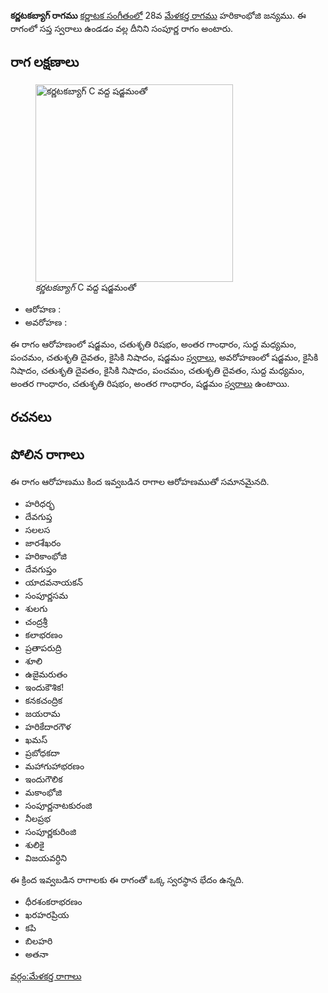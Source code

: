 {{Infobox ragam
	| name          	= కర్ణటకబ్యాగ్
	| synonym	    	= 
	| mela          	= 
	| chakra        	= 
	| janaka        	= 
	| type          	= సంపూర్ణ
	| arohanam      	= {{svaraC|S|R2|G3|M1|P|D2|N2|S'}} 
	| avarohanam    	= {{svaraC|S'|N2|D2|N2|P|D2|M1|G3|R2|G3|S}}
	| jeeva         	=
	| chhaya        	=
	| nyasa         	=
	| vishesha      	= 
	| equivalent  		= 
}}
{{కర్ణాటక సంగీత రాగాలు}}
'''కర్ణటకబ్యాగ్ రాగము''' [[కర్ణాటక సంగీతం]]లో 28వ [[మేళకర్త రాగము]] హరికాంభోజి జన్యము.  ఈ రాగంలో సప్త స్వరాలు ఉండడం వల్ల దీనిని సంపూర్ణ రాగం అంటారు.


==రాగ లక్షణాలు==
[[Image:karnatakabyag_kb2wiki.png|thumb|right|316px|''కర్ణటకబ్యాగ్'' C వద్ద షడ్జమంతో]]

* ఆరోహణ : {{svaraC|S|R2|G3|M1|P|D2|N2|S'}} 
* అవరోహణ : {{svaraC|S'|N2|D2|N2|P|D2|M1|G3|R2|G3|S}}

ఈ రాగం ఆరోహణంలో షడ్జమం, చతుశృతి రిషభం, అంతర గాంధారం, సుద్ద మధ్యమం, పంచమం, చతుశృతి దైవతం, కైసికి నిషాదం, షడ్జమం [[స్వరాలు]], అవరోహణంలో షడ్జమం, కైసికి నిషాదం, చతుశృతి దైవతం, కైసికి నిషాదం, పంచమం, చతుశృతి దైవతం, సుద్ద మధ్యమం, అంతర గాంధారం, చతుశృతి రిషభం, అంతర గాంధారం, షడ్జమం [[స్వరాలు]] ఉంటాయి.

==రచనలు==



==పోలిన రాగాలు==
ఈ రాగం ఆరోహణము కింద ఇవ్వబడిన రాగాల ఆరోహణముతో సమానమైనది.
* హరిధర్భ
* దేవగుప్త
* సలలస
* జారశేఖరం
* హరికాంభోజి
* దేవగుప్తం
* యాదవనాయకన్
* సంపూర్ణసమ
* శులగు
* చంద్రశ్రీ
* కలాభరణం
* ప్రతాపరుద్రి
* శూలి
* ఉజైమరుతం
* ఇందుకౌశిక!
* కనకచంద్రిక
* జయరామ
* హరికేదారగౌళ
* ఖమస్
* ప్రబోధకదా
* మహాగుహాభరణం
* ఇందుగౌలిక
* మకాంభోజి
* సంపూర్ణనాటకురంజి
* నీలప్రభ
* సంపూర్ణకురింజి
* శులికై
* విజయవర్ధిని

ఈ క్రింద ఇవ్వబడిన రాగాలకు ఈ రాగంతో ఒక్క స్వరస్థాన భేదం ఉన్నది.
* ధీరశంకరాభరణం
* ఖరహరప్రియ
* కపి
* బిలహరి
* అతనా



[[వర్గం:మేళకర్త రాగాలు]]